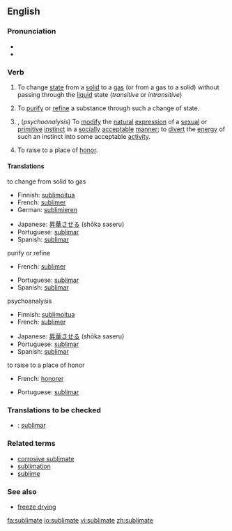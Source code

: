 {{was wotd|2006|September|3}}
==English==
===Pronunciation===
*{{IPA|/ˈsʌblɪmeɪt/}}
*{{audio|en-us-sublimate.ogg|Audio (US)}}

===Verb===
{{en-verb|sublimat|ed}}

#{{physics}} To change [[state]] from a [[solid]] to a [[gas]] (or from a gas to a solid) without passing through the [[liquid]] state (''transitive'' or ''intransitive'')
# To [[purify]] or [[refine]] a substance through such a change of state.
#{{transitive}}, (''psychoanalysis'') To [[modify]] the [[natural]] [[expression]] of a [[sexual]] or [[primitive]] [[instinct]] in a [[socially]] [[acceptable]] [[manner]]; to [[divert]] the [[energy]] of such an instinct into some acceptable [[activity]].
#{{archaic}} To raise to a place of [[honor]].

====Translations====
;to change from solid to gas
{{top}}
*Finnish: [[sublimoitua]]
*French: [[sublimer]]
*German: [[sublimieren]]
{{mid}}
*Japanese: [[昇華]]させる (shōka saseru)
*Portuguese: [[sublimar]]
*Spanish: [[sublimar]]
{{bottom}}

;purify or refine
{{top}}
*French: [[sublimer]]
{{mid}}
*Portuguese: [[sublimar]]
*Spanish: [[sublimar]]
{{bottom}}

;psychoanalysis
{{top}}
*Finnish: [[sublimoitua]]
*French: [[sublimer]]
{{mid}}
*Japanese: [[昇華]]させる (shōka saseru)
*Portuguese: [[sublimar]]
*Spanish: [[sublimar]]
{{bottom}}

;to raise to a place of honor
{{top}}
*French: [[honorer]]
{{mid}}
*Portuguese: [[sublimar]]
{{bottom}}

===Translations to be checked===
{{checktrans}}
*{{ttbc|Interlingua}}: [[sublimar]]

===Related terms===
*[[corrosive sublimate]]
*[[sublimation]]
*[[sublime]]

===See also===
*[[freeze drying]]

[[fa:sublimate]]
[[io:sublimate]]
[[vi:sublimate]]
[[zh:sublimate]]